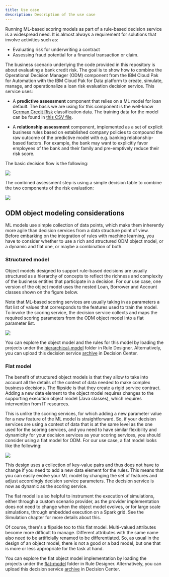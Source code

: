 ```yaml
---
title: Use case
description: Description of the use case
---
```


Running ML-based scoring models as part of a rule-based decision service is a widespread need. It is almost always a requirement for solutions that involve activities such as:
- Evaluating risk for underwriting a contract
- Assessing fraud potential for a financial transaction or claim.

The business scenario underlying the code provided in this repository is about evaluating a bank credit risk. The goal is to show how to combine the Operational Decision Manager (ODM) component from the IBM Cloud Pak for Automation with the IBM Cloud Pak for Data platform to create, simulate, manage, and operationalize a loan risk evaluation decision service. This service uses:

- A **predictive assessment** component that relies on a ML model for loan default. The basis we are using for this component is the well-know [German Credit Risk](https://archive.ics.uci.edu/ml/datasets/statlog+(german+credit+data)) classification data. The training data for the model can be found in [this CSV file](https://github.com/ibm-cloud-architecture/odm-cp4a-integration/blob/master/data/ml-training-data/gcr-training-data.csv).

- A **relationship assessment** component, implemented as a set of explicit business rules based on established company policies to compound the raw outcome of the predictive model with e.g. banking relationship-based factors. For example, the bank may want to explicitly favor employees of the bank and their family and pre-emptively reduce their risk score.

The basic decision flow is the following:

![](../images/use-case-flow.png)

The combined assessment step is using a simple decision table to combine the two components of the risk evaluation:

![](../images/combined-risk-table.png)

## ODM object modeling considerations
ML models use simple collection of data points, which make them inherently more agile than decision services from a data structure point of view. Before embarking on the integration of rules with machine learning, you have to consider whether to use a rich and structured ODM object model, or a dynamic and flat one, or maybe a combination of both.

### Structured model

Object models designed to support rule-based decisions are usually structured as a hierarchy of concepts to reflect the richness and complexity of the business entities that participate in a decision. For our use case, one version of the object model uses the nested Loan, Borrower and Account classes shown on the figure below.

Note that ML-based scoring services are usually taking in as parameters a flat list of values that corresponds to the features used to train the model.
To invoke the scoring service, the decision service collects and maps the required scoring parameters from the ODM object model into a flat parameter list.

![](../images/hierarchical-object-model.png)

You can explore the object model and the rules for this model by loading the projects under the [hierarchical-model](https://github.com/ibm-cloud-architecture/odm-cp4a-integration/tree/master/hierarchical-model) folder in Rule Designer.
Alternatively, you can upload this decision service [archive](https://github.com/ibm-cloud-architecture/odm-cp4a-integration/blob/master/data/exports/dc-export%20-%20risk-assessment-main.zip) in Decision Center.

### Flat model

The benefit of structured object models is that they allow to take into account all the details of the context of data needed to make complex business decisions. The flipside is that they create a rigid service contract. Adding a new data element to the object model requires changes to the supporting execution object model (Java classes), which requires intervention from IT resources.

This is unlike the scoring services, for which adding a new parameter value for a new feature of the ML model is straightforward. So, if your decision services are using a context of data that is at the same level as the one used for the scoring services, and you need to have similar flexibility and dynamicity for your decision services as your scoring services, you should consider using a flat model for ODM.
For our use case, a flat model looks like the following:

![](../images/flat-object-model.png)

This design uses a collection of key-value pairs and thus does not have to change if you need to add a new data element for the rules. This means that you can easily evolve your ML model by changing the set of features and adjust accordingly decision service parameters. The decision service is now as dynamic as the scoring service.

The flat model is also helpful to instrument the execution of simulations, either through a custom scenario provider, as the provider implementation does not need to change when the object model evolves, or for large scale simulations, through embedded execution on a Spark grid. See the Simulation chapter for more details about this.

Of course, there's a flipside too to this flat model. Multi-valued attributes become more difficult to manage. Different attributes with the same name also need to be artificially renamed to be differentiated. So, as usual in the design of an object model, there is not a good or a bad model, but one that is more or less appropriate for the task at hand.

You can explore the flat object model implementation by loading the projects under the [flat-model](https://github.com/ibm-cloud-architecture/odm-cp4a-integration/tree/master/flat-model) folder in Rule Designer.
Alternatively, you can upload this decision service [archive](https://github.com/ibm-cloud-architecture/odm-cp4a-integration/blob/master/data/exports/dc-export%20-%20dynamic-risk-assessment-main.zip) in Decision Center.


